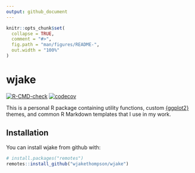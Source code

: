 ```yaml
---
output: github_document
---
```


<!-- README.md is generated from README.Rmd. Please edit that file -->

```r
knitr::opts_chunk$set(
  collapse = TRUE,
  comment = "#>",
  fig.path = "man/figures/README-",
  out.width = "100%"
)
```
# wjake

<!-- badges: start -->
  [![R-CMD-check](https://github.com/wjakethompson/wjake/workflows/R-CMD-check/badge.svg)](https://github.com/wjakethompson/wjake/actions)
  [![codecov](https://codecov.io/gh/wjakethompson/wjake/branch/main/graph/badge.svg?token=i9e5Zt18sa)](https://codecov.io/gh/wjakethompson/wjake)
<!-- badges: end -->

This is a personal R package containing utility functions, custom [{ggplot2}](https://ggplot2.tidyverse.org/) themes, and common R Markdown templates that I use in my work. 

## Installation

You can install wjake from github with:

```r
# install.packages("remotes")
remotes::install_github("wjakethompson/wjake")
```
